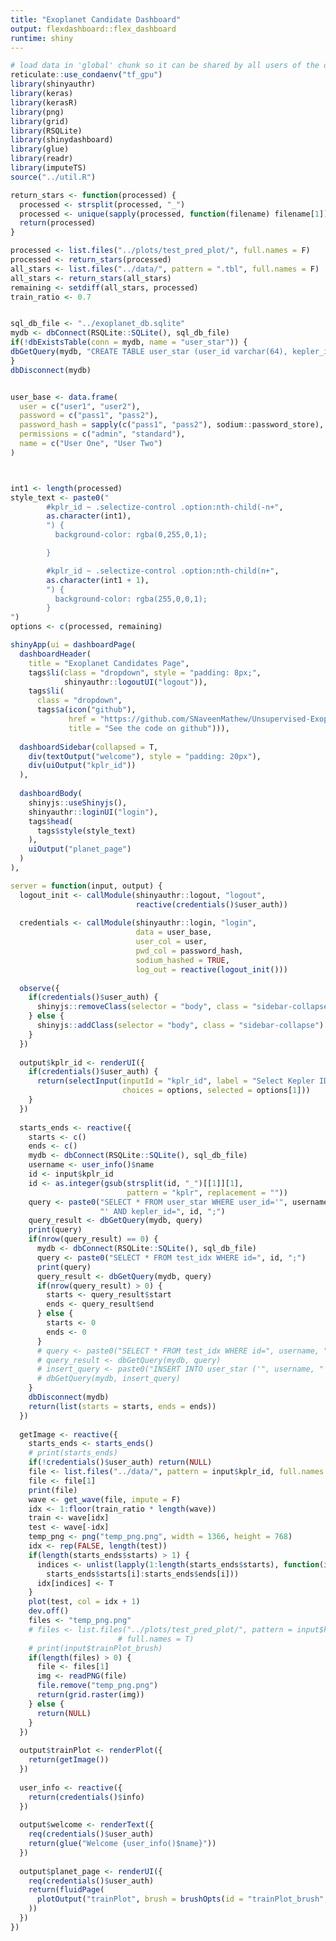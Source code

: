 ```yaml
---
title: "Exoplanet Candidate Dashboard"
output: flexdashboard::flex_dashboard
runtime: shiny
---
```


```r
# load data in 'global' chunk so it can be shared by all users of the dashboard
reticulate::use_condaenv("tf_gpu")
library(shinyauthr)
library(keras)
library(kerasR)
library(png)
library(grid)
library(RSQLite)
library(shinydashboard)
library(glue)
library(readr)
library(imputeTS)
source("../util.R")

return_stars <- function(processed) {
  processed <- strsplit(processed, "_")
  processed <- unique(sapply(processed, function(filename) filename[1]))
  return(processed)
}

processed <- list.files("../plots/test_pred_plot/", full.names = F)
processed <- return_stars(processed)
all_stars <- list.files("../data/", pattern = ".tbl", full.names = F)
all_stars <- return_stars(all_stars)
remaining <- setdiff(all_stars, processed)
train_ratio <- 0.7


sql_db_file <- "../exoplanet_db.sqlite"
mydb <- dbConnect(RSQLite::SQLite(), sql_db_file)
if(!dbExistsTable(conn = mydb, name = "user_star")) {
dbGetQuery(mydb, "CREATE TABLE user_star (user_id varchar(64), kepler_id int, start int, end int);")
}
dbDisconnect(mydb)


user_base <- data.frame(
  user = c("user1", "user2"),
  password = c("pass1", "pass2"), 
  password_hash = sapply(c("pass1", "pass2"), sodium::password_store), 
  permissions = c("admin", "standard"),
  name = c("User One", "User Two")
)



int1 <- length(processed)
style_text <- paste0("
        #kplr_id ~ .selectize-control .option:nth-child(-n+",
        as.character(int1),
        ") {
          background-color: rgba(0,255,0,1);

        }

        #kplr_id ~ .selectize-control .option:nth-child(n+",
        as.character(int1 + 1),
        ") {
          background-color: rgba(255,0,0,1);
        }
")
options <- c(processed, remaining)
```

```r
shinyApp(ui = dashboardPage(
  dashboardHeader(
    title = "Exoplanet Candidates Page",
    tags$li(class = "dropdown", style = "padding: 8px;",
            shinyauthr::logoutUI("logout")),
    tags$li(
      class = "dropdown", 
      tags$a(icon("github"), 
             href = "https://github.com/SNaveenMathew/Unsupervised-Exoplanet",
             title = "See the code on github"))),
  
  dashboardSidebar(collapsed = T,
    div(textOutput("welcome"), style = "padding: 20px"),
    div(uiOutput("kplr_id"))
  ),
  
  dashboardBody(
    shinyjs::useShinyjs(),
    shinyauthr::loginUI("login"),
    tags$head(
      tags$style(style_text)
    ),
    uiOutput("planet_page")
  )
),

server = function(input, output) {
  logout_init <- callModule(shinyauthr::logout, "logout",
                            reactive(credentials()$user_auth))
  
  credentials <- callModule(shinyauthr::login, "login", 
                            data = user_base,
                            user_col = user,
                            pwd_col = password_hash,
                            sodium_hashed = TRUE,
                            log_out = reactive(logout_init()))
  
  observe({
    if(credentials()$user_auth) {
      shinyjs::removeClass(selector = "body", class = "sidebar-collapse")
    } else {
      shinyjs::addClass(selector = "body", class = "sidebar-collapse")
    }
  })
  
  output$kplr_id <- renderUI({
    if(credentials()$user_auth) {
      return(selectInput(inputId = "kplr_id", label = "Select Kepler ID:",
                         choices = options, selected = options[1]))
    }
  })
  
  starts_ends <- reactive({
    starts <- c()
    ends <- c()
    mydb <- dbConnect(RSQLite::SQLite(), sql_db_file)
    username <- user_info()$name
    id <- input$kplr_id
    id <- as.integer(gsub(strsplit(id, "_")[[1]][1],
                          pattern = "kplr", replacement = ""))
    query <- paste0("SELECT * FROM user_star WHERE user_id='", username,
                    "' AND kepler_id=", id, ";")
    query_result <- dbGetQuery(mydb, query)
    print(query)
    if(nrow(query_result) == 0) {
      mydb <- dbConnect(RSQLite::SQLite(), sql_db_file)
      query <- paste0("SELECT * FROM test_idx WHERE id=", id, ";")
      print(query)
      query_result <- dbGetQuery(mydb, query)
      if(nrow(query_result) > 0) {
        starts <- query_result$start
        ends <- query_result$end
      } else {
        starts <- 0
        ends <- 0
      }
      # query <- paste0("SELECT * FROM test_idx WHERE id=", username, ";")
      # query_result <- dbGetQuery(mydb, query)
      # insert_query <- paste0("INSERT INTO user_star ('", username, "', ", id, ", 0, 0);")
      # dbGetQuery(mydb, insert_query)
    }
    dbDisconnect(mydb)
    return(list(starts = starts, ends = ends))
  })
  
  getImage <- reactive({
    starts_ends <- starts_ends()
    # print(starts_ends)
    if(!credentials()$user_auth) return(NULL)
    file <- list.files("../data/", pattern = input$kplr_id, full.names = T)
    file <- file[1]
    print(file)
    wave <- get_wave(file, impute = F)
    idx <- 1:floor(train_ratio * length(wave))
    train <- wave[idx]
    test <- wave[-idx]
    temp_png <- png("temp_png.png", width = 1366, height = 768)
    idx <- rep(FALSE, length(test))
    if(length(starts_ends$starts) > 1) {
      indices <- unlist(lapply(1:length(starts_ends$starts), function(i)
        starts_ends$starts[i]:starts_ends$ends[i]))
      idx[indices] <- T
    }
    plot(test, col = idx + 1)
    dev.off()
    files <- "temp_png.png"
    # files <- list.files("../plots/test_pred_plot/", pattern = input$kplr_id,
                        # full.names = T)
    # print(input$trainPlot_brush)
    if(length(files) > 0) {
      file <- files[1]
      img <- readPNG(file)
      file.remove("temp_png.png")
      return(grid.raster(img))
    } else {
      return(NULL)
    }
  })
  
  output$trainPlot <- renderPlot({
    return(getImage())
  })
  
  user_info <- reactive({
    return(credentials()$info)
  })
  
  output$welcome <- renderText({
    req(credentials()$user_auth)
    return(glue("Welcome {user_info()$name}"))
  })
  
  output$planet_page <- renderUI({
    req(credentials()$user_auth)
    return(fluidPage(
      plotOutput("trainPlot", brush = brushOpts(id = "trainPlot_brush", direction = 'x'))
    ))
  })
})

```
